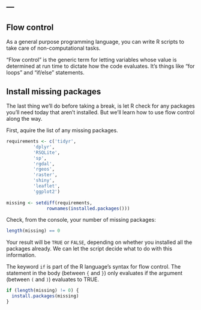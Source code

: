 ---
---

## Flow control

As a general purpose programming language, you can write R scripts to take care of non-computational tasks.

"Flow control" is the generic term for letting variables whose value is determined at run time to dictate how the code evaluates. It's things like "for loops" and "if/else" statements.

## Install missing packages

The last thing we'll do before taking a break, is let R check for any packages you'll need today that aren't installed. But we'll learn how to use flow control along the way.

First, aquire the list of any missing packages.

```r
requirements <- c('tidyr',
		  'dplyr',
		  'RSQLite',
		  'sp',
		  'rgdal',
		  'rgeos',
		  'raster',
		  'shiny',
		  'leaflet',
		  'ggplot2')
		  
missing <- setdiff(requirements,
	           rownames(installed.packages()))
```

<!--split-->

Check, from the console, your number of missing packages:

```r
length(missing) == 0
```

Your result will be `TRUE` or `FALSE`, depending on whether you installed all the packages already. We can let the script decide what to do with this information.

<!--split-->

The keyword `if` is part of the R language's syntax for flow control. The statement in the body (between `{` and `}`) only evaluates if the argument (between `(` and `)`) evaluates to TRUE.

```r
if (length(missing) != 0) {
  install.packages(missing)
}
```
